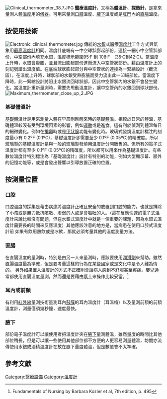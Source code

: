 {{medical}}
[[File:Clinical_thermometer_38.7.JPG|thumb]]
'''醫療溫度計'''，又稱為'''體溫計'''、'''探熱針'''，是拿來量測人體[[溫度|溫度]]用的[[儀器|儀器]]。可用來量測[[口腔|口腔]]溫度、[[腋下|腋下]]溫度或是[[肛門|肛門]]內的[[直腸|直腸]]溫度。

==按使用技術==
[[File:Electronic_clinical_thermometer.jpg|thumb]]
{{see|水銀溫度計|紅外線溫度計|}}
傳統的[[水銀|水銀]]式醫療[[溫度計|溫度計]]工作方式與氣象用[[最高溫度計|最高溫度計]]相同。溫度計底端有一中空球狀膨起部份，連接一細小中空管狀部份，中空部份內填充水銀，溫度標示範圍95<sup>.</sup>F 到 108<sup>.</sup>F　(35<sup>.</sup>C到42<sup>.</sup>C)。當溫度上升時，水銀會膨脹，並且流出膨起部份進而流入中空管狀部份。藉由溫度計上的刻記號讀出溫度值。在底端球狀膨起部分與中空管狀的連接為一緊縮設計（截流區）。在溫度上升時，球狀部的水銀受熱膨脹而受力流出此一凹細部位。當溫度下降時，此一緊縮設計將阻止水銀流回球狀部，因此中空管狀內的水銀不會發生變化。當溫度計重新量測時，需要先甩動溫度計，讓中空管內的水銀回到球狀部份。
[[File:Maximum_thermometer_close_up_2.JPG|thumb]]

===基礎體溫計===
[[基礎體溫|基礎體溫]]計是用來測量人體在早晨剛剛醒來時的基礎[[體溫|體溫]]。相較於日常的體溫，基礎體溫較沒有受到環境因素的影響，例如[[運動|運動]]或是進食。這有利於偵測到體溫每日的細微變化。例如在[[排卵|排卵]]時或是[[甲狀腺|甲狀腺]]功能有變化時。玻璃式發燒溫度計標注的刻度最小有 0.2ºF (0.1ºC)，基礎溫度計卻需要至少 0.1ºF (0.05ºC)的精確度。所以玻璃製的基礎溫度計是與一般的玻璃製發燒用溫度計分開販售的。但所有的電子式溫度計都有至少 0.1ºF (0.05ºC)的精確度，所以都可以用來作為基礎溫度計。有些數位溫度計特別標注為『基礎溫度計』設計有特別的功能，例如大型顯示幕、額外的記憶功能等，或是會發出聲響以引導放置正確的位置。

==按測量位置==
===口腔===
口腔溫度的採集是藉由病患將溫度計正確且安全的放置到口腔的能力。也就是排除了小孩或是無力抵抗[[咳嗽|咳嗽]]、虛弱的人或是會[[嘔吐|嘔吐]]的人。（這在反應快速的電子式溫度計來說比較沒有問題，但在水銀式溫度計中就是一個重要的課題，因為水銀式溫度計需要長的時間來反應溫度）其他應該注意的地方是，當病患在使用口腔式溫度計前
如果有飲用熱飲或是冰飲，那就必須考量其他的溫度測量方法。

===直腸===
在直腸溫度的量測時，特別是由另一人來量測時，應該要使用[[潤滑劑|潤滑劑]]來幫助。雖然直腸溫度最為準確，但是要考量這樣的行為在某些國家或是文化中是令人難為情的。
另外如果置入溫度計的方式不正確則會讓病人感到不舒服甚至疼痛。嬰兒通常都使用直腸溫度量測，然而還是要藉由[[護士|護士]]來操作比較妥當。<ref>Fundamentals of 
Nursing by Barbara Kozier et al,  7th edition, p. 495</ref>

===耳內或前額===
有利用[[紅外線|紅外線]]量測技術量測耳內[[鼓膜|鼓膜]]的耳內溫度計（耳溫槍）以及量測前額的前額溫度計，測量僅須幾秒鐘，速度最快。

===腋下===
部份電子溫度計可以讓使用者把溫度計夾在[[腋下|腋下]]量測體溫，雖然量度的時間比其他部位稍長，但是可以讓一些使用其他部位都不方便的人更容易測量體溫，坊間亦流傳使用水銀或酒精溫度計在放在腋下量度體溫，但是數值會不太準確。

==參考文獻==
<references/>

[[Category:醫療設備|Category:醫療設備]]
[[Category:溫度計|Category:溫度計]]